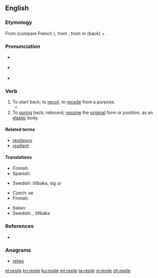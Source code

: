==English==
{{was wotd|2009|May|3}}

===Etymology===
From {{etyl|frm|en}} {{term|resiler|lang=frm}} (compare French {{term|résilier|lang=fr}}), from {{etyl|la|en}} {{term|resiliō||spring back|lang=la}}, from ''re'' (back) + {{term|saliō||I jump|lang=la}}.

===Pronunciation===
* {{a|UK}} {{IPA|/rɪˈzaɪl/|lang=en}}
* {{a|US}} {{IPA|/rəˈzaɪl/|/riˈzaɪl/|lang=en}}
* {{audio|en-us-resile.ogg|Audio (US)|lang=en}}

===Verb===
{{en-verb|resiles|resiling|resiled}}

# To start back; to [[recoil]]; to [[recede]] from a purpose.
#* {{quote-book
|year=2007
|author=David Pollard et al.
|title=Constitutional and Administrative Law: Text with Materials
|isbn=019928637X
|page=594
|passage=If a legitimate expectation is established, it must be unfair for the public authority to '''resile''' from giving effect to that expectation, unless the wider interests of the public require that the public authority '''resiles''' in order properly to protect those wider interests.}}
# To [[spring]] back; rebound; [[resume]] the [[original]] form or position, as an [[elastic]] body.

====Related terms====
* [[resiliency]]
* [[resilient]]

====Translations====
{{trans-top|to start back; recoil}}
* Finnish: {{t+|fi|vetäytyä}}
* Spanish: {{t|es|retroceder}}
{{trans-mid}}
* Swedish: {{t+|sv|rygga}} tillbaka, {{t+|sv|dra}} sig ur
{{trans-bottom}}

{{trans-top|to spring back; rebound}}
* Czech: {{t+|cs|vrátit}} se
* Finnish: {{t|fi|palautua}}
{{trans-mid}}
* Italian: {{t|it|retrocedere}}
* Swedish: {{t|sv|rekylera}}, {{t+|sv|studsa}} tillbaka
{{trans-bottom}}

===References===
* {{R:Webster 1913}}

===Anagrams===
* [[relies#English|relies]]

[[et:resile]]
[[kn:resile]]
[[ku:resile]]
[[ml:resile]]
[[ta:resile]]
[[vi:resile]]
[[zh:resile]]